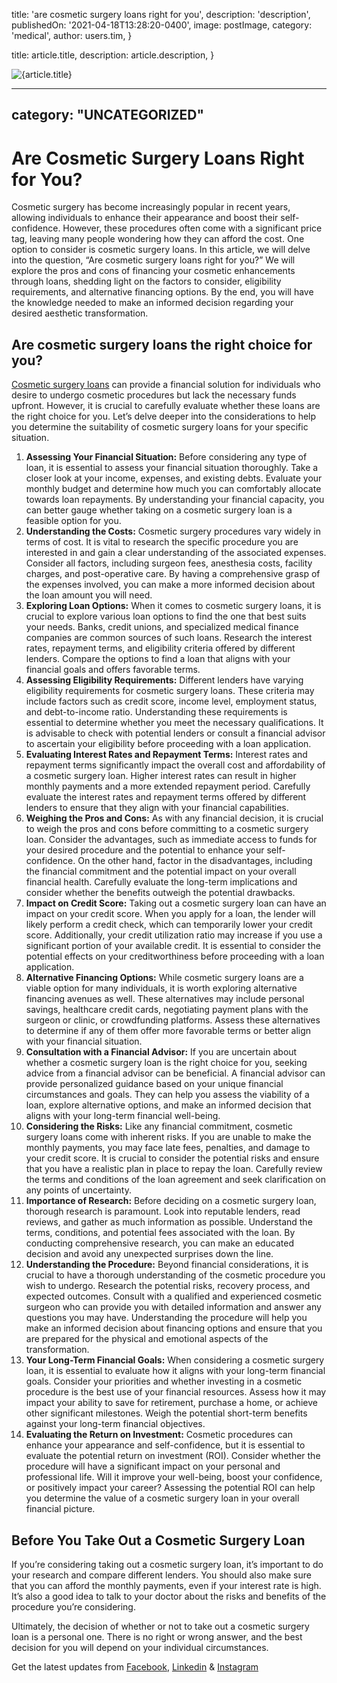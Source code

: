
  title: 'are cosmetic surgery loans right for you',
  description: 'description',
  publishedOn: '2021-04-18T13:28:20-0400',
  image: postImage,
  category: 'medical',
  author: users.tim,
}

  title: article.title,
  description: article.description,
}


<Image src={postImage} alt={article.title} />

---
category: "UNCATEGORIZED"
---

# Are Cosmetic Surgery Loans Right for You?

Cosmetic surgery has become increasingly popular in recent years, allowing individuals to enhance their appearance and boost their self-confidence. However, these procedures often come with a significant price tag, leaving many people wondering how they can afford the cost. One option to consider is cosmetic surgery loans. In this article, we will delve into the question, “Are cosmetic surgery loans right for you?” We will explore the pros and cons of financing your cosmetic enhancements through loans, shedding light on the factors to consider, eligibility requirements, and alternative financing options. By the end, you will have the knowledge needed to make an informed decision regarding your desired aesthetic transformation.

## Are cosmetic surgery loans the right choice for you?

[Cosmetic surgery loans](https://tlc.com.au/4-reasons-why-you-should-opt-for-cosmetic-surgery-loans/) can provide a financial solution for individuals who desire to undergo cosmetic procedures but lack the necessary funds upfront. However, it is crucial to carefully evaluate whether these loans are the right choice for you. Let’s delve deeper into the considerations to help you determine the suitability of cosmetic surgery loans for your specific situation.

1.  **Assessing Your Financial Situation:**
    Before considering any type of loan, it is essential to assess your financial situation thoroughly. Take a closer look at your income, expenses, and existing debts. Evaluate your monthly budget and determine how much you can comfortably allocate towards loan repayments. By understanding your financial capacity, you can better gauge whether taking on a cosmetic surgery loan is a feasible option for you.
2.  **Understanding the Costs:**
    Cosmetic surgery procedures vary widely in terms of cost. It is vital to research the specific procedure you are interested in and gain a clear understanding of the associated expenses. Consider all factors, including surgeon fees, anesthesia costs, facility charges, and post-operative care. By having a comprehensive grasp of the expenses involved, you can make a more informed decision about the loan amount you will need.
3.  **Exploring Loan Options:**
    When it comes to cosmetic surgery loans, it is crucial to explore various loan options to find the one that best suits your needs. Banks, credit unions, and specialized medical finance companies are common sources of such loans. Research the interest rates, repayment terms, and eligibility criteria offered by different lenders. Compare the options to find a loan that aligns with your financial goals and offers favorable terms.
4.  **Assessing Eligibility Requirements:**
    Different lenders have varying eligibility requirements for cosmetic surgery loans. These criteria may include factors such as credit score, income level, employment status, and debt-to-income ratio. Understanding these requirements is essential to determine whether you meet the necessary qualifications. It is advisable to check with potential lenders or consult a financial advisor to ascertain your eligibility before proceeding with a loan application.
5.  **Evaluating Interest Rates and Repayment Terms:**
    Interest rates and repayment terms significantly impact the overall cost and affordability of a cosmetic surgery loan. Higher interest rates can result in higher monthly payments and a more extended repayment period. Carefully evaluate the interest rates and repayment terms offered by different lenders to ensure that they align with your financial capabilities.
6.  **Weighing the Pros and Cons:**
    As with any financial decision, it is crucial to weigh the pros and cons before committing to a cosmetic surgery loan. Consider the advantages, such as immediate access to funds for your desired procedure and the potential to enhance your self-confidence. On the other hand, factor in the disadvantages, including the financial commitment and the potential impact on your overall financial health. Carefully evaluate the long-term implications and consider whether the benefits outweigh the potential drawbacks.
7.  **Impact on Credit Score:**
    Taking out a cosmetic surgery loan can have an impact on your credit score. When you apply for a loan, the lender will likely perform a credit check, which can temporarily lower your credit score. Additionally, your credit utilization ratio may increase if you use a significant portion of your available credit. It is essential to consider the potential effects on your creditworthiness before proceeding with a loan application.
8.  **Alternative Financing Options:**
    While cosmetic surgery loans are a viable option for many individuals, it is worth exploring alternative financing avenues as well. These alternatives may include personal savings, healthcare credit cards, negotiating payment plans with the surgeon or clinic, or crowdfunding platforms. Assess these alternatives to determine if any of them offer more favorable terms or better align with your financial situation.
9.  **Consultation with a Financial Advisor:**
    If you are uncertain about whether a cosmetic surgery loan is the right choice for you, seeking advice from a financial advisor can be beneficial. A financial advisor can provide personalized guidance based on your unique financial circumstances and goals. They can help you assess the viability of a loan, explore alternative options, and make an informed decision that aligns with your long-term financial well-being.
10. **Considering the Risks:**
    Like any financial commitment, cosmetic surgery loans come with inherent risks. If you are unable to make the monthly payments, you may face late fees, penalties, and damage to your credit score. It is crucial to consider the potential risks and ensure that you have a realistic plan in place to repay the loan. Carefully review the terms and conditions of the loan agreement and seek clarification on any points of uncertainty.
11. **Importance of Research:**
    Before deciding on a cosmetic surgery loan, thorough research is paramount. Look into reputable lenders, read reviews, and gather as much information as possible. Understand the terms, conditions, and potential fees associated with the loan. By conducting comprehensive research, you can make an educated decision and avoid any unexpected surprises down the line.
12. **Understanding the Procedure:**
    Beyond financial considerations, it is crucial to have a thorough understanding of the cosmetic procedure you wish to undergo. Research the potential risks, recovery process, and expected outcomes. Consult with a qualified and experienced cosmetic surgeon who can provide you with detailed information and answer any questions you may have. Understanding the procedure will help you make an informed decision about financing options and ensure that you are prepared for the physical and emotional aspects of the transformation.
13. **Your Long-Term Financial Goals:**
    When considering a cosmetic surgery loan, it is essential to evaluate how it aligns with your long-term financial goals. Consider your priorities and whether investing in a cosmetic procedure is the best use of your financial resources. Assess how it may impact your ability to save for retirement, purchase a home, or achieve other significant milestones. Weigh the potential short-term benefits against your long-term financial objectives.
14. **Evaluating the Return on Investment:**
    Cosmetic procedures can enhance your appearance and self-confidence, but it is essential to evaluate the potential return on investment (ROI). Consider whether the procedure will have a significant impact on your personal and professional life. Will it improve your well-being, boost your confidence, or positively impact your career? Assessing the potential ROI can help you determine the value of a cosmetic surgery loan in your overall financial picture.

## Before You Take Out a Cosmetic Surgery Loan

If you’re considering taking out a cosmetic surgery loan, it’s important to do your research and compare different lenders. You should also make sure that you can afford the monthly payments, even if your interest rate is high. It’s also a good idea to talk to your doctor about the risks and benefits of the procedure you’re considering.

Ultimately, the decision of whether or not to take out a cosmetic surgery loan is a personal one. There is no right or wrong answer, and the best decision for you will depend on your individual circumstances.

Get the latest updates from [Facebook](https://www.facebook.com/totallifestylecredit/), [Linkedin](https://www.linkedin.com/in/tim-boon-bba34350/?trk=org-employees_profile-result-card_result-card_full-click) & [Instagram](https://www.instagram.com/tlc.social/)
